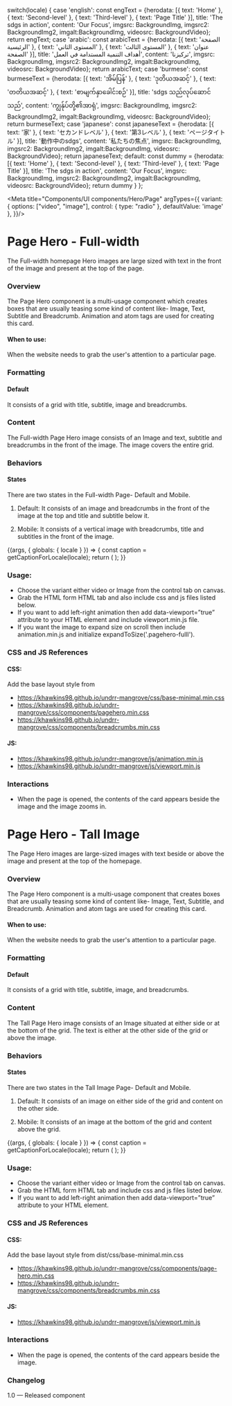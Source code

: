 

  switch(locale) {
    case 'english': const engText = {herodata: [{
      text: 'Home'
    },
    {
      text: 'Second-level'
    },
    {
      text: 'Third-level'
    },
    {
      text: 'Page Title'
    }],
    title: 'The sdgs in action',
    content: 'Our Focus',
    imgsrc: BackgroundImg,
    imgsrc2: BackgroundImg2,
    imgalt:BackgroundImg,
    videosrc: BackgroundVideo}; return engText;
    case 'arabic': const arabicText = {herodata: [{
     text: 'الصفحة الرئيسية'
    },
    {
      text: 'المستوى الثاني'
    },
    {
      text: 'المستوى الثالث'
    },
    {
      text: 'عنوان الصفحة'
    }],
    title: 'أهداف التنمية المستدامة في العمل',
    content: 'تركيزنا',
    imgsrc: BackgroundImg,
    imgsrc2: BackgroundImg2,
    imgalt:BackgroundImg,
    videosrc: BackgroundVideo}; return arabicText;
    case 'burmese': const burmeseText = {herodata: [{
      text: 'အိမ်ပြန်'
    },
    {
      text: 'ဒုတိယအဆင့်'
    },
    {
      text: 'တတိယအဆင့်'
    },
    {
      text: 'စာမျက်နှာခေါင်းစဉ်'
    }],
    title: 'sdgs သည်လုပ်ဆောင်သည်',
    content: 'ကျွန်ုပ်တို့၏အာရုံ',
    imgsrc: BackgroundImg,
    imgsrc2: BackgroundImg2,
    imgalt:BackgroundImg,
    videosrc: BackgroundVideo}; return burmeseText;
    case 'japanese': const japaneseText = {herodata: [{
      text: '家'
    },
    {
      text: 'セカンドレベル'
    },
    {
      text: '第3レベル'
    },
    {
      text: 'ページタイトル'
    }],
    title: '動作中のsdgs',
    content: '私たちの焦点',
    imgsrc: BackgroundImg,
    imgsrc2: BackgroundImg2,
    imgalt:BackgroundImg,
    videosrc: BackgroundVideo}; return japaneseText;
    default:
      const dummy =  {herodata: [{
      text: 'Home'
    },
    {
      text: 'Second-level'
    },
    {
      text: 'Third-level'
    },
    {
      text: 'Page Title'
    }],
    title: 'The sdgs in action',
    content: 'Our Focus',
    imgsrc: BackgroundImg,
    imgsrc2: BackgroundImg2,
    imgalt:BackgroundImg,
    videosrc: BackgroundVideo};
    return dummy
  }
};

<Meta title="Components/UI components/Hero/Page"
  argTypes={{
    variant: {
      options: ["video", "image"],
      control: { type: "radio" },
      defaultValue: 'image'
    },
  }}/>

# Page Hero - Full-width

The Full-width homepage Hero images are large sized with text in the front of the image and present at the top of the page.

### Overview
The Page Hero component is a multi-usage component  which creates boxes that are usually teasing some kind of content like- Image, Text, Subtitle and Breadcrumb. Animation and atom tags are used for creating this card.

#### When to use:

When the website needs to grab the user's attention to a particular page.

### Formatting

#### Default
It consists of a grid with title, subtitle, image and breadcrumbs.

### Content
The Full-width Page Hero image consists of an Image and text, subtitle and breadcrumbs in the front of the image. The image covers the entire grid.

### Behaviors

#### States
There are two states in the Full-width Page- Default and Mobile.
1. Default: It consists of an image and breadcrumbs in the front of the image at the top and title and subtitle below it.

2. Mobile: It consists of a vertical image with breadcrumbs, title and subtitles in the front of the image.

<Canvas>
  <Story name="Page hero - full-width">
    {(args, { globals: { locale } }) => {
      const caption = getCaptionForLocale(locale);
      return (
        <PageHero data={caption.herodata} title={caption.title} content={caption.content} active={'white'} imgsrc={caption.imgsrc} imgalt={caption.imgalt} {...args}
        ></PageHero>
      );
    }}
  </Story>
</Canvas>

### Usage:
- Choose the variant either video or Image from the control tab on canvas.
- Grab the HTML form HTML tab and also include css and js files listed below.
- If you want to add left-right animation then add data-viewport=”true” attribute to your HTML element and include viewport.min.js file.
- If you want the image to expand size on scroll then include animation.min.js and initialize expandToSize('.pagehero-fulll').

### CSS and JS References

#### CSS:
Add the base layout style from

- https://khawkins98.github.io/undrr-mangrove/css/base-minimal.min.css
- https://khawkins98.github.io/undrr-mangrove/css/components/pagehero.min.css
- https://khawkins98.github.io/undrr-mangrove/css/components/breadcrumbs.min.css

#### JS:

- https://khawkins98.github.io/undrr-mangrove/js/animation.min.js
- https://khawkins98.github.io/undrr-mangrove/js/viewport.min.js

### Interactions
- When the page is opened, the contents of the card appears beside the image and the image zooms in.

<Anchor storyId='components-ui-components-hero--page-hero-tall-image'></Anchor>

# Page Hero - Tall Image

The Page Hero images are large-sized images with text beside or above the image and present at the top of the homepage.

### Overview
The Page Hero component is a multi-usage component that creates boxes that are usually teasing some kind of content like- Image, Text, Subtitle, and Breadcrumb. Animation and atom tags are used for creating this card.

#### When to use:

When the website needs to grab the user's attention to a particular page.

### Formatting

#### Default
It consists of a grid with title, subtitle, image, and breadcrumbs.

### Content
The Tall Page Hero image consists of an Image situated at either side or at the bottom of the grid. The text is either at the other side of the grid or above the image.

### Behaviors

#### States
There are two states in the Tall Image Page- Default and Mobile.
1. Default: It consists of an image on either side of the grid and content on the other side.

2. Mobile: It consists of an image at the bottom of the grid and content above the grid.

<Canvas>
<Story name="Page hero - tall image">
  {(args, { globals: { locale } }) => {
    const caption = getCaptionForLocale(locale);
    return (
      <PageHeroOption data={caption.herodata} title={caption.title} content={caption.content} active={'default'} imgsrc={caption.imgsrc} imgsrc2={caption.imgsrc2} imgalt={caption.imgalt} videosrc={caption.videosrc} {...args}
      ></PageHeroOption>
    );
  }}
</Story>
</Canvas>

### Usage:
- Choose the variant either video or Image from the control tab on canvas.
- Grab the HTML form HTML tab and include css and js files listed below.
- If you want to add left-right animation then add data-viewport=”true” attribute to your HTML element.

### CSS and JS References

#### CSS:

Add the base layout style from dist/css/base-minimal.min.css
- https://khawkins98.github.io/undrr-mangrove/css/components/page-hero.min.css
- https://khawkins98.github.io/undrr-mangrove/css/components/breadcrumbs.min.css

#### JS:
- https://khawkins98.github.io/undrr-mangrove/js/viewport.min.js

### Interactions
- When the page is opened, the contents of the card appears beside the image.

### Changelog
1.0 — Released component
